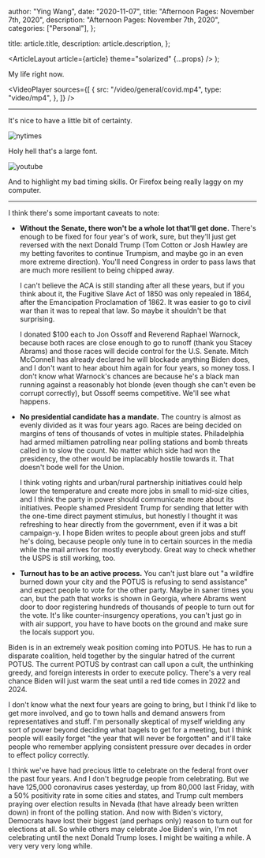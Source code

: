 
  author: "Ying Wang",
  date: "2020-11-07",
  title: "Afternoon Pages: November 7th, 2020",
  description: "Afternoon Pages: November 7th, 2020",
  categories: ["Personal"],
};

  title: article.title,
  description: article.description,
};

  <ArticleLayout article={article} theme="solarized" {...props} />
);

My life right now.

<VideoPlayer
  sources={[
    {
      src: "/video/general/covid.mp4",
      type: "video/mp4",
    },
  ]}
/>

---

It's nice to have a little bit of certainty.

![nytimes](/img/posts/2020/11/07/morning_pages_1.jpg)

Holy hell that's a large font.

![youtube](/img/posts/2020/11/07/morning_pages_2.jpg)

And to highlight my bad timing skills. Or Firefox being really laggy on my
computer.

---

I think there's some important caveats to note:

- **Without the Senate, there won't be a whole lot that'll get done.** There's
  enough to be fixed for four year's of work, sure, but they'll just get
  reversed with the next Donald Trump (Tom Cotton or Josh Hawley are my betting
  favorites to continue Trumpism, and maybe go in an even more extreme
  direction). You'll need Congress in order to pass laws that are much more
  resilient to being chipped away.

  I can't believe the ACA is still standing after all these years, but if you
  think about it, the Fugitive Slave Act of 1850 was only repealed in 1864,
  after the Emancipation Proclamation of 1862. It was easier to go to civil war
  than it was to repeal that law. So maybe it shouldn't be that surprising.

  I donated $100 each to Jon Ossoff and Reverend Raphael Warnock, because both
  races are close enough to go to runoff (thank you Stacey Abrams) and those
  races will decide control for the U.S. Senate. Mitch McConnell has already
  declared he will blockade anything Biden does, and I don't want to hear about
  him again for four years, so money toss. I don't know what Warnock's chances
  are because he's a black man running against a reasonably hot blonde (even
  though she can't even be corrupt correctly), but Ossoff seems competitive.
  We'll see what happens.

- **No presidential candidate has a mandate.** The country is almost as evenly
  divided as it was four years ago. Races are being decided on margins of tens
  of thousands of votes in multiple states. Philadelphia had armed miltiamen
  patrolling near polling stations and bomb threats called in to slow the count.
  No matter which side had won the presidency, the other would be implacably
  hostile towards it. That doesn't bode well for the Union.

  I think voting rights and urban/rural partnership initiatives could help lower
  the temperature and create more jobs in small to mid-size cities, and I think
  the party in power should communicate more about its initiatives. People
  shamed President Trump for sending that letter with the one-time direct
  payment stimulus, but honestly I thought it was refreshing to hear directly
  from the government, even if it was a bit campaign-y. I hope Biden writes to
  people about green jobs and stuff he's doing, because people only tune in to
  certain sources in the media while the mail arrives for mostly everybody.
  Great way to check whether the USPS is still working, too.

- **Turnout has to be an active process.** You can't just blare out "a wildfire
  burned down your city and the POTUS is refusing to send assistance" and expect
  people to vote for the other party. Maybe in saner times you can, but the path
  that works is shown in Georgia, where Abrams went door to door registering
  hundreds of thousands of people to turn out for the vote. It's like
  counter-insurgency operations, you can't just go in with air support, you have
  to have boots on the ground and make sure the locals support you.

Biden is in an extremely weak position coming into POTUS. He has to run a
disparate coalition, held together by the singular hatred of the current POTUS.
The current POTUS by contrast can call upon a cult, the unthinking greedy, and
foreign interests in order to execute policy. There's a very real chance Biden
will just warm the seat until a red tide comes in 2022 and 2024.

I don't know what the next four years are going to bring, but I think I'd like
to get more involved, and go to town halls and demand answers from
representatives and stuff. I'm personally skeptical of myself wielding any sort
of power beyond deciding what bagels to get for a meeting, but I think people
will easily forget "the year that will never be forgotten" and it'll take people
who remember applying consistent pressure over decades in order to effect policy
correctly.

I think we've have had precious little to celebrate on the federal front over
the past four years. And I don't begrudge people from celebrating. But we have
125,000 coronavirus cases yesterday, up from 80,000 last Friday, with a 50%
positivity rate in some cities and states, and Trump cult members praying over
election results in Nevada (that have already been written down) in front of the
polling station. And now with Biden's victory, Democrats have lost their biggest
(and perhaps only) reason to turn out for elections at all. So while others may
celebrate Joe Biden's win, I'm not celebrating until the next Donald Trump
loses. I might be waiting a while. A very very very long while.
